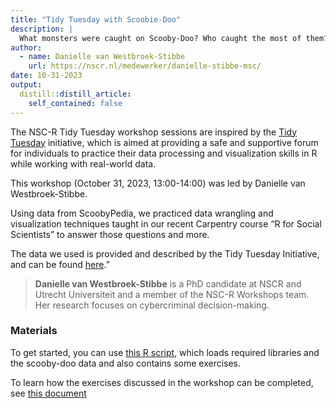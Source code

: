 ```yaml
---
title: "Tidy Tuesday with Scoobie-Doo"
description: |
  What monsters were caught on Scooby-Doo? Who caught the most of them? How many of them remained uncaught?
author:
  - name: Danielle van Westbroek-Stibbe
    url: https://nscr.nl/medewerker/danielle-stibbe-msc/
date: 10-31-2023
output:
  distill::distill_article:
    self_contained: false
---
```

The NSC-R Tidy Tuesday workshop sessions are inspired by the [Tidy Tuesday](https://www.tidytuesday.com/) initiative, which is aimed at providing a safe and supportive forum for individuals to practice their data processing and visualization skills in R while working with real-world data. 

This workshop (October 31, 2023, 13:00-14:00) was led by Danielle van Westbroek-Stibbe. 

Using data from ScoobyPedia, we practiced data wrangling and visualization techniques taught in our recent Carpentry course "R for Social Scientists" to answer those questions and more.

The data we used is provided and described by the Tidy Tuesday Initiative, and can be found [here](https://github.com/rfordatascience/tidytuesday/blob/master/data/2021/2021-07-13/readme.md)."


> **Danielle van Westbroek-Stibbe** is a PhD candidate at NSCR and Utrecht Universiteit and a member of the NSC-R Workshops team. Her research focuses on cybercriminal decision-making.

### Materials

To get started, you can use [this R script](https://nscrweb.netlify.app/materials/2023-10-31-nsc-r-workshop-scooby-doo/scooby-do_exercises.R), which loads required libraries and the scooby-doo data and also contains some exercises. 

To learn how the exercises discussed in the workshop can be completed, see [this document](https://nscrweb.netlify.app/materials/2023-10-31-nsc-r-workshop-scooby-doo/Scooby-Doo.pdf)